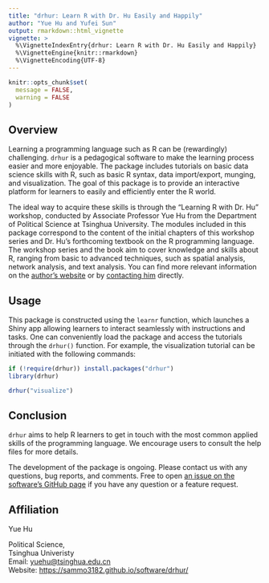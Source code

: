 ---
title: "drhur: Learn R with Dr. Hu Easily and Happily"
author: "Yue Hu and Yufei Sun"
output: rmarkdown::html_vignette
vignette: >
  %\VignetteIndexEntry{drhur: Learn R with Dr. Hu Easily and Happily}
  %\VignetteEngine{knitr::rmarkdown}
  %\VignetteEncoding{UTF-8}
---
```{r setup, include=FALSE}
knitr::opts_chunk$set(
  message = FALSE,
  warning = FALSE
)
```

## Overview

Learning a programming language such as R can be (rewardingly) challenging.
`drhur` is a pedagogical software to make the learning process easier and more enjoyable.
The package includes tutorials on basic data science skills with R, such as basic R syntax, data import/export, munging, and visualization.
The goal of this package is to provide an interactive platform for learners to easily and efficiently enter the R world.

The ideal way to acquire these skills is through the "Learning R with Dr. Hu" workshop, conducted by Associate Professor Yue Hu from the Department of Political Science at Tsinghua University. 
The modules included in this package correspond to the content of the initial chapters of this workshop series and Dr. Hu's forthcoming textbook on the R programming language.
The workshop series and the book aim to cover knowledge and skills about R, ranging from basic to advanced techniques, such as spatial analysis, network analysis, and text analysis.
You can find more relevant information on the [author's website](https://sammo3182.github.io/software/drhur/) or by [contacting him](mailto:yuehu@tsinghua.edu.cn) directly.

## Usage

This package is constructed using the `learnr` function, which launches a Shiny app allowing learners to interact seamlessly with instructions and tasks. 
One can conveniently load the package and access the tutorials through the `drhur()` function. 
For example, the visualization tutorial can be initiated with the following commands:

```{r eval = FALSE}
if (!require(drhur)) install.packages("drhur")
library(drhur)

drhur("visualize")
```


## Conclusion

`drhur` aims to help R learners to get in touch with the most common applied skills of the programming language. 
We encourage users to consult the help files for more details. 

The development of the package is ongoing. 
Please contact us with any questions, bug reports, and comments. Free to open [an issue on the software's GitHub page](https://github.com/sammo3182/drhur/issues) if you have any question or a feature request.

## Affiliation

Yue Hu

Political Science,    
Tsinghua Univeristy   
Email: <yuehu@tsinghua.edu.cn>    
Website: <https://sammo3182.github.io/software/drhur/>
